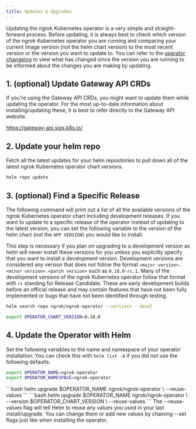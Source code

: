 ```yaml
---
title: Updates & Upgrades
---
```


Updating the ngrok Kubernetes operator is a very simple and straight-forward process.
Before updating, it is always best to check which version of the ngrok Kubernetes operator you are running
and comparing your current image version (not the helm chart version) to the most recent version or the version you
want to update to. You can refer to the [operator changelog](/k8s/changelog) to view what has changed since the
version you are running to be informed about the changes you are making by updating.

## 1. (optional) Update Gateway API CRDs

If you're using the Gateway API CRDs, you might want to update them while updating the operator.
For the most up-to-date information about installing/updating these, it is best to refer directly to the
Gateway API website.

https://gateway-api.sigs.k8s.io/

## 2. Update your helm repo

Fetch all the latest updates for your helm repositories to pull down all of the latest ngrok Kubernetes operator chart versions.

```bash
helm repo update
```

## 3. (optional) Find a Specific Release

The following command will print out a list of all the available versions of the ngrok Kubernetes operator chart including development releases.
If you want to update to a specific release of the operator instead of updating to the latest version, you can set the following variable to the
version of the helm chart (not the `APP VERSION`) you would like to install.

This step is necessary if you plan on upgrading to a development version as helm will never install these versions for you unless you explicitly
specify that you want to install a development version. Development versions are considered any version that does not follow the format `<major version>.<minor version>.<patch version>` such as `0.18.0-rc.1`.
Many of the development versions of the ngrok Kubernetes operator follow that format with `rc` standing for Release Candidate. These are early development builds before an official release
and may contain features that have not been fully implemented or bugs that have not been identified through testing.

```bash
helm search repo ngrok/ngrok-operator --versions --devel
```

```bash
export OPERATOR_CHART_VERSION=0.18.0
```

## 4. Update the Operator with Helm

Set the following variables to the name and namespace of your operator installation.
You can check this with `helm list -A` if you did not use the following defaults.

```bash
export OPERATOR_NAME=ngrok-operator
export OPERATOR_NAMESPACE=ngrok-operator
```

<Tabs>
	<Tab title="Latest Release">
	```bash
	helm upgrade $OPERATOR_NAME ngrok/ngrok-operator \
	--reuse-values
	```
	</Tab>
	<Tab title="Specific Release">
	```bash
	helm upgrade $OPERATOR_NAME ngrok/ngrok-operator \
	--version $OPERATOR_CHART_VERSION \
	--reuse-values
	```
	</Tab>
</Tabs>


<Note>
The --reuse-values flag will tell Helm to reuse any values you used in your last install/upgrade. You can change them or add new values by chaining --set flags just like when installing the operator.
</Note>
